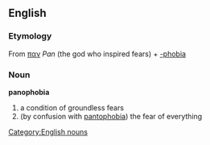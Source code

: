 ==English==
=== Etymology ===
From {{Gr.}} [[παν]] ''Pan'' (the god who inspired fears) + [[-phobia]]
=== Noun ===
[[Category:English nouns]]
'''panophobia'''
# a condition of groundless fears
# (by confusion with [[pantophobia]]) the fear of everything